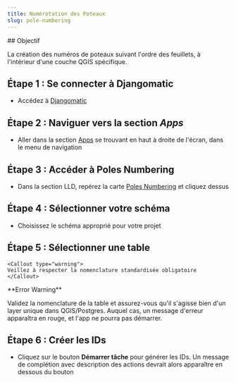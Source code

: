 ```yaml
---
title: Numérotation des Poteaux
slug: pole-numbering
---
```

<div>
  ## Objectif

  La création des numéros de poteaux suivant l'ordre des feuillets, à l'intérieur d'une couche QGIS spécifique.

  ## Étape 1 : Se connecter à Djangomatic

  - Accédez à [Djangomatic](https://djangomatic-pro.azurewebsites.net)

  ## Étape 2 : Naviguer vers la section _Apps_

  - Aller dans la section [Apps](https://djangomatic-pro.azurewebsites.net/saas/) se trouvant en haut à droite de l'écran, dans le menu de navigation

  <LoadDynamicImage imageName="pole-numbering/selection_apps" />

  ## Étape 3 : Accéder à Poles Numbering

  - Dans la section <Snippet>LLD</Snippet>, repérez la carte [Poles Numbering](https://djangomatic-pro.azurewebsites.net/saas/tds/lld/poles_numbering) et cliquez dessus

  ## Étape 4 : Sélectionner votre schéma

  - Choisissez le schéma approprié pour votre projet

  ## Étape 5 : Sélectionner une table

    <Callout type="warning"> 
    Veillez à respecter la nomenclature standardisée obligatoire
    </Callout>

  <LoadDynamicImage imageName="pole-numbering/schema_table" />

  <Callout type="warning">
  **Error Warning**

  Validez la nomenclature de la table et assurez-vous qu'il s'agisse bien d'un layer unique dans QGIS/Postgres. Auquel cas, un message d'erreur apparaîtra en rouge, et l'app ne pourra pas démarrer.
  </Callout>

  ## Étape 6 : Créer les IDs

  - Cliquez sur le bouton **Démarrer tâche** pour générer les IDs. Un message de complétion avec description des actions devrait alors apparaître en dessous du bouton

  <LoadDynamicImage imageName="pole-numbering/resultat_positif_creation" />

</div>